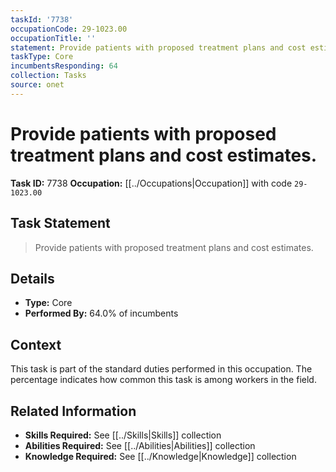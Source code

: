 ```yaml
---
taskId: '7738'
occupationCode: 29-1023.00
occupationTitle: ''
statement: Provide patients with proposed treatment plans and cost estimates.
taskType: Core
incumbentsResponding: 64
collection: Tasks
source: onet
---
```

# Provide patients with proposed treatment plans and cost estimates.

**Task ID:** 7738
**Occupation:** [[../Occupations|Occupation]] with code `29-1023.00`

## Task Statement

> Provide patients with proposed treatment plans and cost estimates.

## Details

- **Type:** Core
- **Performed By:** 64.0% of incumbents

## Context

This task is part of the standard duties performed in this occupation. The percentage indicates how common this task is among workers in the field.

## Related Information

- **Skills Required:** See [[../Skills|Skills]] collection
- **Abilities Required:** See [[../Abilities|Abilities]] collection
- **Knowledge Required:** See [[../Knowledge|Knowledge]] collection
